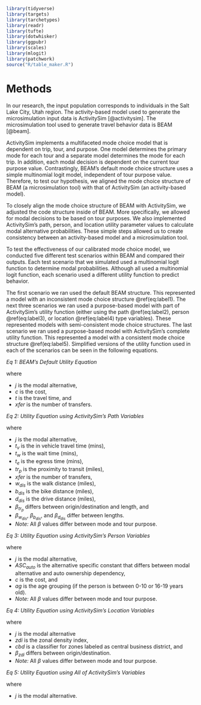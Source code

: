 
```r
library(tidyverse)
library(targets)
library(tarchetypes)
library(readr)
library(tufte)
library(dotwhisker)
library(ggpubr)
library(scales)
library(mlogit)
library(patchwork)
source("R/table_maker.R")
```

# Methods

In our research, the input population corresponds to individuals in the Salt Lake City, Utah region. The activity-based model used to generate the microsimulation input data is ActivitySim [@activitysim]. The microsimulation tool used to generate travel behavior data is BEAM [@beam].

ActivitySim implements a multifaceted mode choice model that is dependent on trip, tour, and purpose. One model determines the primary mode for each tour and a separate model determines the mode for each trip. In addition, each modal decision is dependent on the current tour purpose value. Contrastingly, BEAM's default mode choice structure uses a simple multinomial logit model, independent of tour purpose value. Therefore, to test our hypothesis, we aligned the mode choice structure of BEAM (a microsimulation tool) with that of ActivitySim (an activity-based model).

To closely align the mode choice structure of BEAM with ActivitySim, we adjusted the code structure inside of BEAM. More specifically, we allowed for modal decisions to be based on tour purposes. We also implemented ActivitySim's path, person, and location utility parameter values to calculate modal alternative probabilities. These simple steps allowed us to create consistency between an activity-based model and a microsimulation tool.

To test the effectiveness of our calibrated mode choice model, we conducted five different test scenarios within BEAM and compared their outputs. Each test scenario that we simulated used a multinomial logit function to determine modal probabilities. Although all used a multinomial logit function, each scenario used a different utility function to predict behavior. 

The first scenario we ran used the default BEAM structure. This represented a model with an inconsistent mode choice structure \@ref(eq:label1). The next three scenarios we ran used a purpose-based model with part of ActivitySim's utility function (either using the path \@ref(eq:label2), person \@ref(eq:label3), or location \@ref(eq:label4) type variables). These represented models with semi-consistent mode choice structures. The last scenario we ran used a purpose-based model with ActivitySim's complete utility function. This represented a model with a consistent mode choice structure \@ref(eq:label5). Simplified versions of the utility function used in each of the scenarios can be seen in the following equations. \


*Eq 1: BEAM's Default Utility Equation*

\begin{equation}
  V_j = ASC_j + \beta_{c}(c) + \beta_{t}(t) + \beta_{xfer}(xfer) (\#eq:label1)
\end{equation}

where
  
  - $j$ is the modal alternative, 
  - $c$ is the cost, 
  - $t$ is the travel time, and
  - $xfer$ is the number of transfers.

*Eq 2: Utility Equation using ActivitySim's Path Variables*

\begin{equation}
  V_j = \beta_{t_v}(t_v) + \beta_{t_w}(t_w) + \beta_{t_e}(t_e) + \beta_{tr_p}(tr_p) + \beta_{xfer}(xfer) + \beta_{w_{dis}}(w_{dis}) + \\ \beta_{b_{dis}}(b_{dis}) + \beta_{d_{dis}}(d_{dis}) (\#eq:label2)
\end{equation}  

where 

  - $j$ is the modal alternative,
  - $t_v$ is the in vehicle travel time (mins),
  - $t_w$ is the wait time (mins),
  - $t_e$ is the egress time (mins),
  - $tr_p$ is the proximity to transit (miles),
  - $xfer$ is the number of transfers,
  - $w_{dis}$ is the walk distance (miles),
  - $b_{dis}$ is the bike distance (miles),
  - $d_{dis}$ is the drive distance (miles),
  - $\beta_{tr_p}$ differs between origin/destination and length, and
  - $\beta_{w_{dis}}$, $\beta_{b_{dis}}$, and $\beta_{d_{dis}}$ differ between lengths.
  - *Note:* All $\beta$ values differ between mode and tour purpose.

*Eq 3: Utility Equation using ActivitySim's Person Variables*

\begin{equation}
  V_j = ASC_{auto} +  \beta_{c}(c) + \beta_{ag}(ag) (\#eq:label3)
\end{equation}

where
  
  - $j$ is the modal alternative, 
  - $ASC_{auto}$ is the alternative specific constant that differs between modal alternative and auto ownership dependency,
  - $c$ is the cost, and
  - $ag$ is the age grouping (if the person is between 0-10 or 16-19 years old).
  - *Note:* All $\beta$ values differ between mode and tour purpose.

*Eq 4: Utility Equation using ActivitySim's Location Variables*

\begin{equation}
  V_j = \beta_{zdi}(zdi) + \beta_{cbd}(cbd) (\#eq:label4)
\end{equation}

where 
  
  - $j$ is the modal alternative
  - $zdi$ is the zonal density index,
  - $cbd$ is a classifier for zones labeled as central business district, and
  - $\beta_{zdi}$ differs between origin/destination.
  - *Note:* All $\beta$ values differ between mode and tour purpose.
  
*Eq 5: Utility Equation using All of ActivitySim's Variables*
  
\begin{equation}  
  V_j = Eq:2 + Eq:3 + Eq:4 (\#eq:label5)
\end{equation}

where
  
  - $j$ is the modal alternative.
  